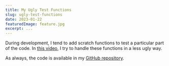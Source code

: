 ```yaml
---
title: My Ugly Test Functions
slug: ugly-test-functions
date: 2023-01-22
featuredImage: feature.jpg
excerpt: ...
---
```


During development, I tend to add scratch functions to test a particular part of the code. In [this video](https://www.youtube.com/watch?v=ndwA_YX3VYM), I try to handle these functions in a less ugly way.

As always, the code is available in my [GitHub repository](https://github.com/artfulbytes/nsumo_video).
